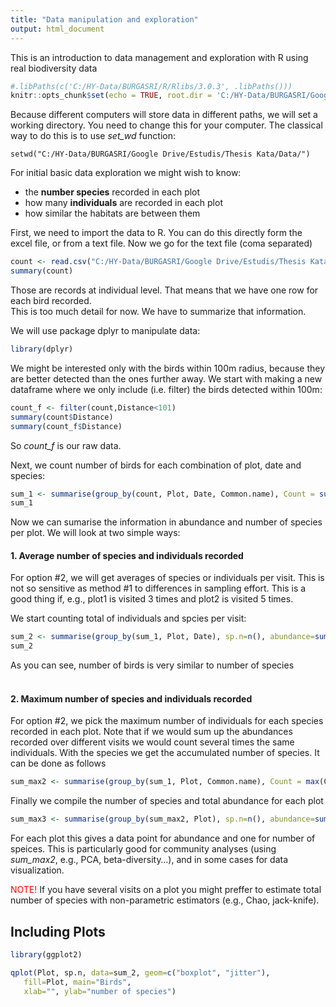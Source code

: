 ```yaml
---
title: "Data manipulation and exploration"
output: html_document
---
```

This is an introduction to data management and exploration with R using real biodiversity data


```r
#.libPaths(c('C:/HY-Data/BURGASRI/R/Rlibs/3.0.3', .libPaths()))
knitr::opts_chunk$set(echo = TRUE, root.dir = 'C:/HY-Data/BURGASRI/Google Drive/Estudis/Thesis Kata/Data/') #This is the version for markdown to set up a working directory for all chunks 
```



Because different computers will store data in different paths, we will set a working directory. You need to change this for your computer. The classical way to do this is to use *set_wd* function:  

`setwd("C:/HY-Data/BURGASRI/Google Drive/Estudis/Thesis Kata/Data/")`


For initial basic data exploration we might wish to know:  

  + the **number species** recorded in each plot  
  + how many **individuals** are recorded in each plot  
  + how similar the habitats are between them  
  
  
First, we need to import the data to R. You can do this directly form the excel file, or from a text file. Now we go for the text file (coma separated)

```r
count <- read.csv("C:/HY-Data/BURGASRI/Google Drive/Estudis/Thesis Kata/Data/bird_obs_Kata.csv")
summary(count)
```

Those are records at individual level. That means that we have one row for each bird recorded.  
This is too much detail for now. We have to summarize that information.  

We will use package dplyr to manipulate data:

```r
library(dplyr)
```

We might be interested only with the birds within 100m radius, because they are better detected than the ones further away. We start with making a new dataframe where we only include (i.e. filter) the birds detected within 100m:

```r
count_f <- filter(count,Distance<101)
summary(count$Distance)
summary(count_f$Distance)

```

So *count_f* is our raw data.  

Next, we count number of birds for each combination of plot, date and species:

```r
sum_1 <- summarise(group_by(count, Plot, Date, Common.name), Count = sum(value))
sum_1
```


Now we can sumarise the information in abundance and number of species per plot. We will look at two simple ways:

#### 1. **Average** number of species and individuals recorded  

For option #2, we will get averages of species or individuals per visit. This is not so sensitive as method #1 to differences in sampling effort. This is a good thing if, e.g., plot1 is visited 3 times and plot2 is visited 5 times.  

We start counting total of individuals and spcies per visit: 

```r
sum_2 <- summarise(group_by(sum_1, Plot, Date), sp.n=n(), abundance=sum(Count))
sum_2
```

As you can see, number of birds is very similar to number of species  
&nbsp;

#### 2. **Maximum** number of species and individuals recorded  

For option #2, we pick the maximum number of individuals for each species recorded in each plot. Note that if we would sum up the abundances recorded over different visits we would count several times the same individuals. With the species we get the accumulated number of species. It can be done as follows


```r
sum_max2 <- summarise(group_by(sum_1, Plot, Common.name), Count = max(Count))
```


Finally we compile the number of species and total abundance for each plot
```r
sum_max3 <- summarise(group_by(sum_max2, Plot), sp.n=n(), abundance=sum(Count))

```

For each plot this gives a data point for abundance and one for number of speices. This is particularly good for community analyses (using *sum_max2*, e.g., PCA, beta-diversity...), and in some cases for data visualization.  


<span style="color:red;">NOTE!</span> If you have several visits on a plot you might preffer to estimate total number of species with non-parametric estimators (e.g., Chao, jack-knife). 



## Including Plots
```r
library(ggplot2)

qplot(Plot, sp.n, data=sum_2, geom=c("boxplot", "jitter"), 
   fill=Plot, main="Birds",
   xlab="", ylab="number of species")

```


